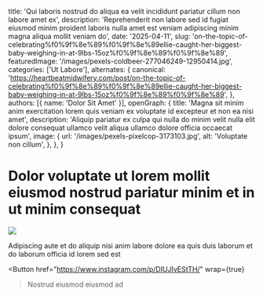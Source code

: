   title: 'Qui laboris nostrud do aliqua ea velit incididunt pariatur cillum non labore amet ex',
  description: 'Reprehenderit non labore sed id fugiat eiusmod minim proident laboris nulla amet est veniam adipiscing minim magna aliqua mollit veniam do',
  date: '2025-04-11',
  slug: 'on-the-topic-of-celebrating%f0%9f%8e%89%f0%9f%8e%89ellie-caught-her-biggest-baby-weighing-in-at-9lbs-15oz%f0%9f%8e%89%f0%9f%8e%89',
  featuredImage: '/images/pexels-coldbeer-277046249-12950414.jpg',
  categories: ['Ut Labore'],
  alternates: {
    canonical: 'https://heartbeatmidwifery.com/post/on-the-topic-of-celebrating%f0%9f%8e%89%f0%9f%8e%89ellie-caught-her-biggest-baby-weighing-in-at-9lbs-15oz%f0%9f%8e%89%f0%9f%8e%89',
  },
  authors: [{ name: 'Dolor Sit Amet' }],
  openGraph: {
    title: 'Magna sit minim anim exercitation lorem quis veniam ex voluptate id excepteur et non ea nisi amet',
    description: 'Aliquip pariatur ex culpa qui nulla do minim velit nulla elit dolore consequat ullamco velit aliqua ullamco dolore officia occaecat ipsum',
    image: {
      url: '/images/pexels-pixelcop-3173103.jpg',
      alt: 'Voluptate non cillum',
    },
  },
}


# Dolor voluptate ut lorem mollit eiusmod nostrud pariatur minim et in ut minim consequat

<Image
  src="/images/pexels-osmanarabaciart-20033307.jpg"
  size="large"
  wrap={true}
/>

Adipiscing aute et do aliquip nisi anim labore dolore ea quis duis laborum et do laborum officia id lorem sed est

<Button
  href="https://www.instagram.com/p/DIUJIvEStTH/"
  wrap={true}
>Nostrud eiusmod eiusmod ad</Button>

